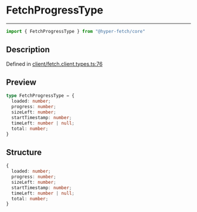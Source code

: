 

# FetchProgressType

<div class="api-docs__separator" data-reactroot="">

---

</div><div class="api-docs__import" data-reactroot="">

```ts
import { FetchProgressType } from "@hyper-fetch/core"
```

</div><div class="api-docs__section">

## Description

</div><div class="api-docs__description"><span class="api-docs__do-not-parse">



</span></div><p class="api-docs__definition">

Defined in [client/fetch.client.types.ts:76](https://github.com/BetterTyped/hyper-fetch/blob/993719ed/packages/core/src/client/fetch.client.types.ts#L76)

</p><div class="api-docs__section">

## Preview

</div><div class="api-docs__preview type">

```ts
type FetchProgressType = {
  loaded: number; 
  progress: number; 
  sizeLeft: number; 
  startTimestamp: number; 
  timeLeft: number | null; 
  total: number; 
}
```

</div><div class="api-docs__section">

## Structure

</div><div class="api-docs__returns">

```ts
{
  loaded: number;
  progress: number;
  sizeLeft: number;
  startTimestamp: number;
  timeLeft: number | null;
  total: number;
}
```

</div>